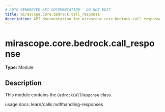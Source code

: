```yaml
---
# AUTO-GENERATED API DOCUMENTATION - DO NOT EDIT
title: mirascope.core.bedrock.call_response
description: API documentation for mirascope.core.bedrock.call_response
---
```


# mirascope.core.bedrock.call_response

**Type:** Module

## Description

This module contains the `BedrockCallResponse` class.

usage docs: learn/calls.md#handling-responses


